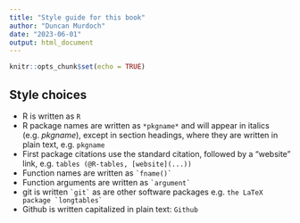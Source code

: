 ```yaml
---
title: "Style guide for this book"
author: "Duncan Murdoch"
date: "2023-06-01"
output: html_document
---
```


```r
knitr::opts_chunk$set(echo = TRUE)
```

## Style choices

- R is written as `R`
- R package names are written as `*pkgname*`
  and will appear
  in italics (e.g. *pkgname*), except in section headings,
  where they are written in plain text, e.g. `pkgname`
- First package citations use the standard citation, followed by a "website" link, e.g. `tables (@R-tables, [website](...))`
- Function names are written as ``` `fname()` ```
- Function arguments are written as ``` `argument` ```
- git is written ``` `git` ``` as are other software packages
  e.g. ```the LaTeX package `longtables` ```
- Github is written capitalized in plain text: `Github`

